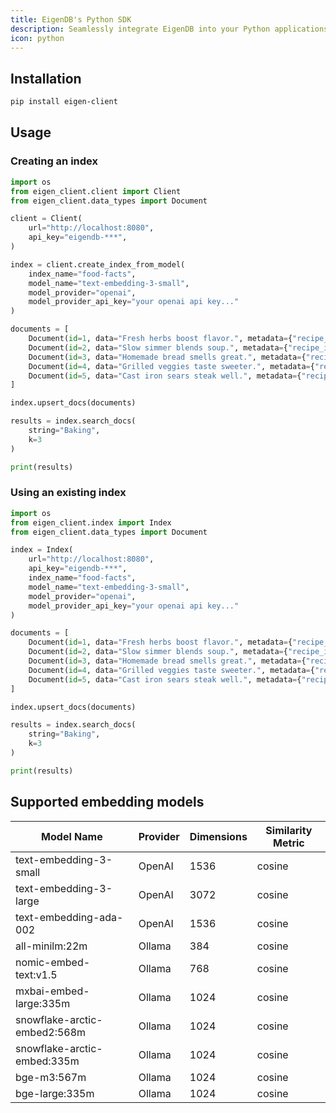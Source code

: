 ```yaml
---
title: EigenDB's Python SDK
description: Seamlessly integrate EigenDB into your Python applications
icon: python
---
```


## Installation

```bash
pip install eigen-client
```

## Usage

### Creating an index

```py
import os
from eigen_client.client import Client
from eigen_client.data_types import Document

client = Client(
    url="http://localhost:8080",
    api_key="eigendb-***",
)

index = client.create_index_from_model(
    index_name="food-facts",
    model_name="text-embedding-3-small",
    model_provider="openai",
    model_provider_api_key="your openai api key..."
)

documents = [
    Document(id=1, data="Fresh herbs boost flavor.", metadata={"recipe_id": "123"}),
    Document(id=2, data="Slow simmer blends soup.", metadata={"recipe_id": "456"}),
    Document(id=3, data="Homemade bread smells great.", metadata={"recipe_id": "789"}),
    Document(id=4, data="Grilled veggies taste sweeter.", metadata={"recipe_id": "987"}),
    Document(id=5, data="Cast iron sears steak well.", metadata={"recipe_id": "654"})
]

index.upsert_docs(documents)

results = index.search_docs(
    string="Baking",
    k=3
)

print(results)
```

### Using an existing index

```py
import os
from eigen_client.index import Index
from eigen_client.data_types import Document

index = Index(
    url="http://localhost:8080",
    api_key="eigendb-***",
    index_name="food-facts",
    model_name="text-embedding-3-small",
    model_provider="openai",
    model_provider_api_key="your openai api key..."
)

documents = [
    Document(id=1, data="Fresh herbs boost flavor.", metadata={"recipe_id": "123"}),
    Document(id=2, data="Slow simmer blends soup.", metadata={"recipe_id": "456"}),
    Document(id=3, data="Homemade bread smells great.", metadata={"recipe_id": "789"}),
    Document(id=4, data="Grilled veggies taste sweeter.", metadata={"recipe_id": "987"}),
    Document(id=5, data="Cast iron sears steak well.", metadata={"recipe_id": "654"})
]

index.upsert_docs(documents)

results = index.search_docs(
    string="Baking",
    k=3
)

print(results)
```

## Supported embedding models

| Model Name                     | Provider  | Dimensions | Similarity Metric |
|--------------------------------|-----------|------------|-------------------|
| text-embedding-3-small         | OpenAI    | 1536       | cosine            |
| text-embedding-3-large         | OpenAI    | 3072       | cosine            |
| text-embedding-ada-002         | OpenAI    | 1536       | cosine            |
| all-minilm:22m                 | Ollama    | 384        | cosine            |
| nomic-embed-text:v1.5          | Ollama    | 768        | cosine            |
| mxbai-embed-large:335m         | Ollama    | 1024       | cosine            |
| snowflake-arctic-embed2:568m   | Ollama    | 1024       | cosine            |
| snowflake-arctic-embed:335m    | Ollama    | 1024       | cosine            |
| bge-m3:567m                    | Ollama    | 1024       | cosine            |
| bge-large:335m                 | Ollama    | 1024       | cosine            |